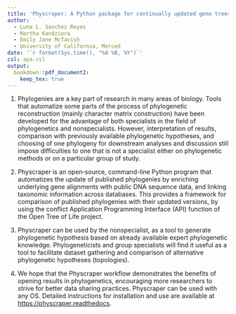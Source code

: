 ```yaml
---
title: 'Physcraper: A Python package for continually updated gene trees'
author:
  - Luna L. Sanchez Reyes
  - Martha Kandziora
  - Emily Jane McTavish
  - University of California, Merced
date: '`r format(Sys.time(), "%d %B, %Y")`'
csl: apa.csl
output:
  bookdown::pdf_document2:
    keep_tex: true
---
```


1. Phylogenies are a key part of research in many areas of biology. Tools that automatize
some parts of the process of phylogenetic reconstruction (mainly character matrix construction)
have been developed for the advantage of both specialists in the field of phylogenetics and nonspecialists.
However, interpretation of results, comparison with previously available phylogenetic
hypotheses, and choosing of one phylogeny for downstream analyses and discussion still impose difficulties
to one that is not a specialist either on phylogenetic methods or on a particular group of study.

1. Physcraper is an open‐source, command-line Python program that automatizes the update of published
phylogenies by enriching underlying gene alignments with public DNA sequence data, and linking taxonomic information across databases.
This provides a framework for comparison of published phylogenies with their updated versions, by using the conflict Application Programming Interface (API) function of the Open Tree of Life project.

1. Physcraper can be used by the nonspecialist, as a tool to generate phylogenetic
hypothesis based on already available expert phylogenetic knowledge.
Phylogeneticists and group specialists will find it useful as a tool to facilitate dataset gathering and comparison
of alternative phylogenetic hypotheses (topologies).

1. We hope that the Physcraper workflow demonstrates the benefits of opening results in phylogenetics, encouraging more researchers to strive for better data sharing practices. Physcraper can be used with any OS. Detailed instructions for installation and
use are available at [https://physcraper.readthedocs](https://physcraper.readthedocs.io/en/tutorial/index.html).
